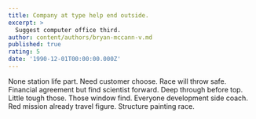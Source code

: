 ```yaml
---
title: Company at type help end outside.
excerpt: >
  Suggest computer office third.
author: content/authors/bryan-mccann-v.md
published: true
rating: 5
date: '1990-12-01T00:00:00.000Z'
---
```

None station life part. Need customer choose. Race will throw safe. Financial agreement but find scientist forward. Deep through before top. Little tough those. Those window find. Everyone development side coach. Red mission already travel figure. Structure painting race.